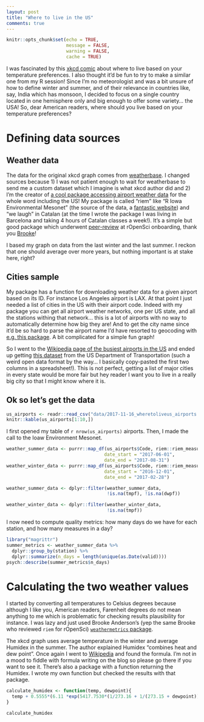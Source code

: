 ```yaml
---
layout: post
title: "Where to live in the US"
comments: true
---
```

```r
knitr::opts_chunk$set(echo = TRUE,
                      message = FALSE,
                      warning = FALSE, 
                      cache = TRUE) 
```

I was fascinated by this [xkcd comic](https://xkcd.com/1916/) about where to live based on your temperature preferences. I also thought it'd be fun to try to make a similar one from my R session! Since I'm no meteorologist and was a bit unsure of how to define winter and summer, and of their relevance in countries like, say, India which has monsoon, I decided to focus on a single country located in one hemisphere only and big enough to offer some variety... the USA! So, dear American readers, where should you live based on your temperature preferences?

<!--more-->

# Defining data sources

## Weather data

The data for the original xkcd graph comes from [weatherbase](http://www.weatherbase.com/). I changed sources because 1) I was not patient enough to wait for weatherbase to send me a custom dataset which I imagine is what xkcd author did and 2) I'm the creator of [a cool package accessing airport weather data](http://ropensci.github.io/riem/) for the whole word including the US! My package is called "riem" like "R Iowa Environmental Mesonet" (the source of the data, a [fantastic website](https://mesonet.agron.iastate.edu/request/download.phtml?network=IN__ASOS)) and "we laugh" in Catalan (at the time I wrote the package I was living in Barcelona and taking 4 hours of Catalan classes a week!). It's a simple but good package which underwent [peer-review](https://github.com/ropensci/onboarding/issues/39) at rOpenSci onboarding, thank you [Brooke](https://twitter.com/gbwanderson)!

I based my graph on data from the last winter and the last summer. I reckon that one should average over more years, but nothing important is at stake here, right? 

## Cities sample

My package has a function for downloading weather data for a given airport based on its ID. For instance Los Angeles airport is LAX. At that point I just needed a list of cities in the US with their airport code. Indeed with my package you can get all airport weather networks, one per US state, and all the stations withing that network... this is a lot of airports with no way to automatically determine how big they are! And to get the city name since it'd be so hard to parse the airport name I'd have resorted to geocoding with [e.g. this package](https://github.com/ropensci/opencage). A bit complicated for a simple fun graph!

So I went to the [Wikipedia page of the busiest airports in the US](https://en.wikipedia.org/wiki/List_of_the_busiest_airports_in_the_United_States) and ended up getting [this dataset](https://www.bts.gov/content/passengers-boarded-top-50-us-airports) from the US Department of Transportation (such a weird open data format by the way... I basically copy-pasted the first two columns in a spreadsheet!). This is not perfect, getting a list of major cities in every state would be more fair but hey reader I want you to live in a really big city so that I might know where it is.

## Ok so let's get the data

```r
us_airports <- readr::read_csv("data/2017-11-16_wheretoliveus_airports.csv")
knitr::kable(us_airports[1:10,])
```

I first opened my table of `r nrow(us_airports)` airports. Then, I made the call to the Ioaw Environment Mesonet.

```r
weather_summer_data <- purrr::map_df(us_airports$Code, riem::riem_measures,
                                    date_start = "2017-06-01",
                                    date_end = "2017-08-31")
weather_winter_data <- purrr::map_df(us_airports$Code, riem::riem_measures,
                                    date_start = "2016-12-01",
                                    date_end = "2017-02-28")
```

```r

weather_summer_data <- dplyr::filter(weather_summer_data,
                                     !is.na(tmpf), !is.na(dwpf))

weather_winter_data <- dplyr::filter(weather_winter_data,
                                     !is.na(tmpf))
```

I now need to compute quality metrics: how many days do we have for each station, and how many measures in a day?


```r
library("magrittr")
summer_metrics <- weather_summer_data %>%
  dplyr::group_by(station) %>%
  dplyr::summarize(n_days = length(unique(as.Date(valid))))
psych::describe(summer_metrics$n_days)
```

# Calculating the two weather values

I started by converting all temperatures to Celsius degrees because although I like you, American readers, Farenheit degrees do not mean anything to me which is problematic for checking results plausibility for instance. I was lazy and just used Brooke Anderson's (yep the same Brooke who reviewed `riem` for rOpenSci) [`weathermetrics` package](https://github.com/geanders/weathermetrics/).



The xkcd graph uses average temperature in the winter and average Humidex in the summer. The author explained Humidex "combines heat and dew point". Once again I went to [Wikipedia](https://en.wikipedia.org/wiki/Humidex) and found the formula. I'm not in a mood to fiddle with formula writing on the blog so please go there if you want to see it. There's also a package with a function returning the Humidex. I wrote my own function but checked the results with that package. 

```r
calculate_humidex <- function(temp, dewpoint){
  temp + 0.5555*(6.11 *exp(5417.7530*(1/273.16 + 1/(273.15 + dewpoint))) - 10)
}

calculate_humidex
```